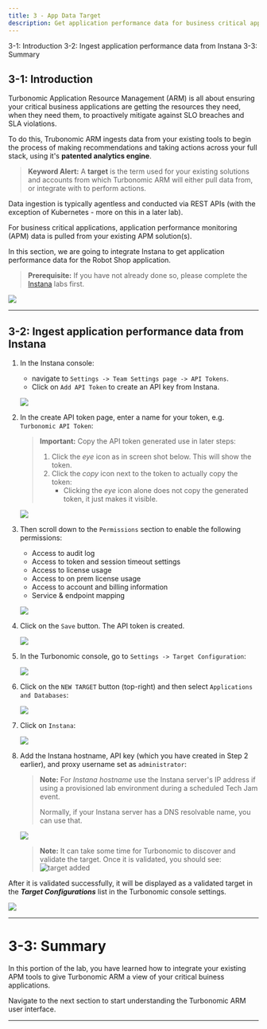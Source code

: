 ```yaml
---
title: 3 - App Data Target
description: Get application performance data for business critical applications
---
```


<AnchorLinks>
  <AnchorLink>3-1: Introduction</AnchorLink>
  <AnchorLink>3-2: Ingest application performance data from Instana</AnchorLink>
  <AnchorLink>3-3: Summary</AnchorLink>
</AnchorLinks>

## 3-1: Introduction

Turbonomic Application Resource Management (ARM) is all about ensuring your
critical business applications are getting the resources they need, when they
need them, to proactively mitigate against SLO breaches and SLA violations.

To do this, Trubonomic ARM ingests data from your existing tools to begin the
process of making recommendations and taking actions across your full stack,
using it's **patented analytics engine**.

> **Keyword Alert:** A **target** is the term used for your existing solutions
> and accounts from which Turbonomic ARM will either pull data from, or
> integrate with to perform actions.

Data ingestion is typically agentless and conducted via REST APIs (with the
exception of Kubernetes - more on this in a later lab).

For business critical applications, application performance monitoring (APM)
data is pulled from your existing APM solution(s).

In this section, we are going to integrate Instana to get application
performance data for the Robot Shop application.

> **Prerequisite:** If you have not already done so, please complete the
> [Instana](https://ibm.github.io/waiops-tech-jam/tutorials/instana/introduction)
> labs first.

![](images/arch-1.png)

---

## 3-2: Ingest application performance data from Instana

1. In the Instana console:

   - navigate to `Settings -> Team Settings page -> API Tokens`.
   - Click on `Add API Token` to create an API key from Instana.

   ![](images/addApiToken.png)

1. In the create API token page, enter a name for your token, e.g.
   `Turbonomic API Token`:

   > **Important:** Copy the API token generated use in later steps:
   >
   > 1. Click the _eye_ icon as in screen shot below. This will show the token.
   > 2. Click the _copy_ icon next to the token to actually copy the token:
   >    - Clicking the _eye_ icon alone does not copy the generated token,
   >      it just makes it visible.

   ![](images/apiToken1.png)

1. Then scroll down to the `Permissions` section to enable the following
   permissions:

   - Access to audit log
   - Access to token and session timeout settings
   - Access to license usage
   - Access to on prem license usage
   - Access to account and billing information
   - Service & endpoint mapping

   ![](images/apiToken2.png)

1. Click on the `Save` button. The API token is created.

   ![](images/apiToken3.png)

1. In the Turbonomic console, go to `Settings -> Target Configuration`:

   ![](images/targetConfiguration.png)

1. Click on the `NEW TARGET` button (top-right) and then select
   `Applications and Databases`:

   ![](images/applicationAndDatabases.png)

1. Click on `Instana`:

   ![](images/instanaTarget.png)

1. Add the Instana hostname, API key (which you have created in Step 2 earlier),
   and proxy username set as `administrator`:

   > **Note:** For _Instana hostname_ use the Instana server's IP address if
   > using a provisioned lab environment during a scheduled Tech Jam event.
   >
   > Normally, if your Instana server has a DNS resolvable name, you can use
   > that.

   ![](images/addInstanaTarget.png)

   > **Note:** It can take some time for Turbonomic to discover and validate the
   > target. Once it is validated, you should see:
   > ![target added](images/instana-target-added.png)

After it is validated successfully, it will be displayed as a validated target
in the **_Target Configurations_** list in the Turbonomic console settings.

![](images/instanaValidatedTarget.png)

---

# 3-3: Summary

In this portion of the lab, you have learned how to integrate your existing
APM tools to give Turbonomic ARM a view of your critical buiness applications.

Navigate to the next section to start understanding the Turbonomic ARM user
interface.

---
